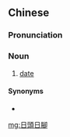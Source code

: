 {{also|日头日脚}}
==Chinese==
{{zh-forms|s=日头日脚|type=22|1=[[daytime]]}}

===Pronunciation===
{{zh-pron
|w=5nyiq deu nyiq jiaq
|cat=n
}}

===Noun===
{{zh-noun}}

# {{lb|zh|Wu}} [[date]]

====Synonyms====
* {{zh-l|日期}}

[[mg:日頭日腳]]